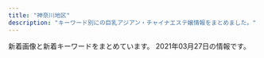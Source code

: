 ```yaml
---
title: "神奈川地区"
description: "キーワード別にの巨乳アジアン・チャイナエステ嬢情報をまとめました。"
---
```


新着画像と新着キーワードをまとめています。
2021年03月27日の情報です。

<DmmAffiliateIns />
<KeywordTable
  shops={
    [
    {
        "img_links": [
            "http://baraen.xyz/images/room6.jpg",
            "http://baraen.xyz/images/room4.jpg",
            "http://baraen.xyz/images/mobile.jpg",
            "http://baraen.xyz/images/room1.jpg",
            "http://baraen.xyz/images/mafaxine_j.jpg",
            "http://baraen.xyz/images/room2.jpg",
            "http://baraen.xyz/images/g1.jpg",
            "http://baraen.xyz/images/miki1.jpg",
            "http://baraen.xyz/images/kanban.jpg",
            "http://baraen.xyz/images/g6.jpg",
            "http://baraen.xyz/images/g0.jpg",
            "http://baraen.xyz/images/g4.jpg",
            "http://baraen.xyz/images/mafaxine_d.jpg",
            "http://baraen.xyz/images/g2.jpg",
            "http://baraen.xyz/images/maga.jpg",
            "http://baraen.xyz/images/g3.jpg",
            "http://baraen.xyz/images/miki2.jpg"
        ],
        "station": "JR\u85e4\u6ca2\u99c5\u5357\u53e3",
        "keywords": {},
        "url": "http://baraen.xyz/",
        "name": "\u30d0\u30e9\u5712"
    },
    {
        "name": "Fairy Ark",
        "url": "http://www.relax-fairyark.info/",
        "keywords": {
            "C": 4,
            "E": 6,
            "86": 4,
            "87": 6,
            "85": 3,
            "D": 3
        },
        "img_links": [
            "http://www.relax-fairyark.info/img/st257.jpg",
            "http://www.relax-fairyark.info/img/sta220.jpg",
            "http://www.relax-fairyark.info/img/sta150.jpg",
            "http://www.relax-fairyark.info/img/st235.jpg",
            "http://www.relax-fairyark.info/img/sta257.jpg",
            "http://www.relax-fairyark.info/img/st252.jpg",
            "http://www.relax-fairyark.info/img/st227.jpg",
            "http://www.relax-fairyark.info/img/footbotton.png",
            "http://www.relax-fairyark.info/img/st256.jpg",
            "http://www.relax-fairyark.info/img/sta248.jpg",
            "http://www.relax-fairyark.info/img/st248.jpg",
            "http://www.relax-fairyark.info/img/vlt.png",
            "http://www.relax-fairyark.info/img/sta223.jpg",
            "http://www.relax-fairyark.info/img/st150.jpg",
            "http://www.relax-fairyark.info/img/st255.jpg",
            "http://www.relax-fairyark.info/img/st1.jpg",
            "http://www.relax-fairyark.info/img/botton.jpg",
            "http://www.relax-fairyark.info/img/st245.jpg",
            "http://www.relax-fairyark.info/img/nos.jpg",
            "http://www.relax-fairyark.info/img/sta256.jpg",
            "http://www.relax-fairyark.info/img/sta252.jpg",
            "http://www.relax-fairyark.info/img/sta255.jpg",
            "http://www.relax-fairyark.info/img/sta235.jpg",
            "http://www.relax-fairyark.info/img/head.jpg",
            "http://www.relax-fairyark.info/img/body2.jpg",
            "http://www.relax-fairyark.info/img/sta213.jpg",
            "http://www.relax-fairyark.info/img/st223.jpg",
            "http://www.relax-fairyark.info/img/tel.png",
            "http://www.relax-fairyark.info/img/st213.jpg",
            "http://www.relax-fairyark.info/img/st220.jpg",
            "http://www.relax-fairyark.info/img/sta245.jpg"
        ],
        "station": "JR\u85e4\u6ca2\u99c5\u5357\u53e3"
    },
    {
        "name": "\u30cf\u30ca\u30d3",
        "img_links": [
            "http://es-hanabi.xyz/images/g5.jpg",
            "http://es-hanabi.xyz/images/g0.jpg",
            "http://es-hanabi.xyz/images/g3.jpg",
            "http://es-hanabi.xyz/images/r8.jpg",
            "http://es-hanabi.xyz/images/new1.jpg",
            "http://es-hanabi.xyz/images/r5.jpg",
            "http://es-hanabi.xyz/images/r6.jpg",
            "http://es-hanabi.xyz/images/top.jpg",
            "http://es-hanabi.xyz/images/zi_staff.png",
            "http://es-hanabi.xyz/images/mobile.png",
            "http://es-hanabi.xyz/images/g2.jpg",
            "http://es-hanabi.xyz/images/g4.jpg",
            "http://es-hanabi.xyz/images/r7.jpg",
            "http://es-hanabi.xyz/images/g1.jpg",
            "http://es-hanabi.xyz/images/r1.jpg",
            "http://es-hanabi.xyz/images/r2.jpg"
        ],
        "keywords": {
            "C": 7
        },
        "url": "http://es-hanabi.xyz/",
        "station": "JR\u5e73\u585a\u99c5\u897f\u53e3"
    },
    {
        "station": "JR\u85e4\u6ca2\u99c5\u5357\u53e3",
        "url": "http://megumi-est.xyz/",
        "name": "\u6075",
        "img_links": [
            "http://megumi-est.xyz/girl/8.jpg",
            "http://megumi-est.xyz/images/roomimg/img1.png",
            "http://megumi-est.xyz/images/newsbg.png",
            "http://megumi-est.xyz/images/pickup_line.png",
            "http://megumi-est.xyz/images/roomimg/img4.png",
            "http://megumi-est.xyz/girl/1.jpg",
            "http://megumi-est.xyz/girl/5.jpg",
            "http://megumi-est.xyz/images/topbg.jpg",
            "http://megumi-est.xyz/images/roomimg/img2.png",
            "http://megumi-est.xyz/images/staff_bg.png",
            "http://megumi-est.xyz/images/mobile_bg.png",
            "http://megumi-est.xyz/girl/4.jpg",
            "http://megumi-est.xyz/images/roomimg/img3.png"
        ],
        "keywords": {}
    },
    {
        "img_links": [
            "https://arena.jpn.vin/images/new.jpg",
            "https://arena.jpn.vin/images/s1.jpg",
            "https://arena.jpn.vin/photos/sites/25/2021/03/2021031912153947.jpg",
            "https://arena.jpn.vin/images/tel.jpg",
            "https://arena.jpn.vin/images/mobile.jpg",
            "https://arena.jpn.vin/images/s_face.jpg",
            "https://arena.jpn.vin/images/room3.jpg",
            "https://arena.jpn.vin/photos/sites/25/2021/02/2021021019135821.jpg",
            "https://arena.jpn.vin/photos/sites/25/2021/02/202102101913575.jpg",
            "https://arena.jpn.vin/photos/sites/25/2021/02/2021021019135553.jpg",
            "https://arena.jpn.vin/images/s_news.jpg",
            "https://arena.jpn.vin/images/s2.jpg",
            "https://arena.jpn.vin/images/room2.jpg",
            "https://arena.jpn.vin/images/s_staff.jpg",
            "https://arena.jpn.vin/photos/sites/25/2021/02/2021021019135619.jpg",
            "https://arena.jpn.vin/images/room4.jpg",
            "https://arena.jpn.vin/images/top.jpg",
            "https://arena.jpn.vin/images/s_link.jpg",
            "https://arena.jpn.vin/images/room1.jpg",
            "https://arena.jpn.vin/images/news_bj2.jpg"
        ],
        "keywords": {
            "D": 85,
            "86": 34,
            "85": 34,
            "C": 13,
            "87": 17
        },
        "url": "https://arena.jpn.vin/",
        "station": "JR\u6238\u585a\u99c5\u897f\u53e3",
        "name": "\u30a2\u30ea\u30fc\u30ca"
    },
    {
        "img_links": [
            "https://fuwafuwa-girl.jpn.vin/images/s_link.png",
            "https://fuwafuwa-girl.jpn.vin/images/m7.jpg",
            "https://fuwafuwa-girl.jpn.vin/images/m10.jpg",
            "https://fuwafuwa-girl.jpn.vin/images/room3.jpg",
            "https://fuwafuwa-girl.jpn.vin/images/room2.jpg",
            "https://fuwafuwa-girl.jpn.vin/images/m8.jpg",
            "https://fuwafuwa-girl.jpn.vin/images/info.jpg",
            "https://fuwafuwa-girl.jpn.vin/images/room4.jpg",
            "https://fuwafuwa-girl.jpn.vin/photos/sites/34/2021/02/2021022406110276.jpg",
            "https://fuwafuwa-girl.jpn.vin/images/s_staff.png",
            "https://fuwafuwa-girl.jpn.vin/images/m14.jpg",
            "https://fuwafuwa-girl.jpn.vin/photos/sites/34/2021/02/2021022406110384.jpg",
            "https://fuwafuwa-girl.jpn.vin/images/s_pick.png",
            "https://fuwafuwa-girl.jpn.vin/images/top.png",
            "https://fuwafuwa-girl.jpn.vin/images/s_massage.png",
            "https://fuwafuwa-girl.jpn.vin/images/s_news.png",
            "https://fuwafuwa-girl.jpn.vin/images/m11.jpg",
            "https://fuwafuwa-girl.jpn.vin/images/mobile.jpg",
            "https://fuwafuwa-girl.jpn.vin/images/m13.jpg",
            "https://fuwafuwa-girl.jpn.vin/photos/sites/34/2021/02/2021022406110282.jpg",
            "https://fuwafuwa-girl.jpn.vin/images/m12.jpg",
            "https://fuwafuwa-girl.jpn.vin/images/m15.jpg",
            "https://fuwafuwa-girl.jpn.vin/photos/sites/34/2021/02/202102240611046.jpg",
            "https://fuwafuwa-girl.jpn.vin/images/room1.jpg",
            "https://fuwafuwa-girl.jpn.vin/images/m9.jpg"
        ],
        "station": "\u4e0a\u5927\u5ca1\u99c5",
        "keywords": {
            "88": 5,
            "D": 10,
            "C": 13,
            "87": 10,
            "85": 5,
            "E": 10
        },
        "url": "https://fuwafuwa-girl.jpn.vin/",
        "name": "\u3075\u308f\u3075\u308f\u5a18"
    },
    {
        "img_links": [
            "http://es-libres.com/images/returnBtn.png",
            "http://es-libres.com/images/gallery/01.jpg",
            "http://es-libres.com/staffPhoto/s20201007072654.jpg",
            "http://es-libres.com/images/gallery/04.jpg",
            "http://es-libres.com/staffPhoto/s20201007072550.jpg",
            "http://es-libres.com/staffPhoto/s20201007072633.jpg",
            "http://es-libres.com/js/sliderLine/slide_next.png",
            "http://es-libres.com/images/mobile.jpg",
            "http://es-libres.com/images/gallery/02.jpg",
            "http://es-libres.com/uploadfiles/Image/campaignEsLibresCom.jpg",
            "http://es-libres.com/js/sliderLine/slide_prev.png",
            "http://es-libres.com/staffPhoto/s20201007072718.jpg",
            "http://es-libres.com/images/gallery/03.jpg",
            "http://es-libres.com/staffPhoto/b20201007072718.jpg",
            "http://es-libres.com/staffPhoto/b20201007072633.jpg",
            "http://es-libres.com/staffPhoto/b20201007072550.jpg",
            "http://es-libres.com/images/guide.jpg",
            "http://es-libres.com/staffPhoto/b20201007072654.jpg"
        ],
        "keywords": {
            "E": 1,
            "D": 2,
            "C": 1,
            "89": 1
        },
        "url": "http://es-libres.com/",
        "name": "\u30ea\u30d6\u30ec\u30b9",
        "station": "JR\u6771\u6238\u585a\u99c5\u897f\u53e3"
    },
    {
        "url": "http://hoguraku.info/",
        "name": "\u3055\u304f\u3089",
        "img_links": [
            "http://hoguraku.info/staff-1.jpg",
            "http://hoguraku.info/_src/22266485/navi_01.png",
            "http://hoguraku.info/staff-2.jpg",
            "http://hoguraku.info/_src/22266398/img20180513214352559347.png",
            "http://hoguraku.info/_src/22294029/3_20180513213551306.jpg",
            "http://hoguraku.info/_src/22266487/navi_02.png",
            "http://hoguraku.info/_src/22266493/navi_05.png",
            "http://hoguraku.info/_src/22293820/wechatimg744.jpg",
            "http://hoguraku.info/_src/22296697/pup.png",
            "http://hoguraku.info/_src/22294409/img20180513220122069421.png",
            "http://hoguraku.info/staff-4.jpg",
            "http://hoguraku.info/_src/22293781/sign.png",
            "http://hoguraku.info/_src/22266495/navi_06.png",
            "http://hoguraku.info/_src/22293865/sign.png",
            "http://hoguraku.info/_src/22266494/navi2_05.png",
            "http://hoguraku.info/_src/22294031/wechatimg175.jpg",
            "http://hoguraku.info/_src/22266491/navi_04.png",
            "http://hoguraku.info/_src/22293601/newspinkup.png",
            "http://hoguraku.info/_src/22266400/wechatimg94_20191205204136458.jpg",
            "http://hoguraku.info/_src/22266524/wechatimg96_20191205204603604.jpg",
            "http://hoguraku.info/_src/22266492/navi2_04.png",
            "http://hoguraku.info/_src/22296695/pup.png",
            "http://hoguraku.info/_src/37673393/wechatimg98.jpg",
            "http://hoguraku.info/_src/22294030/wechatimg175.jpg",
            "http://hoguraku.info/_src/22293610/pup.png",
            "http://hoguraku.info/_src/22266488/navi2_02.png",
            "http://hoguraku.info/_src/22294026/wechatimg239.jpg",
            "http://hoguraku.info/_src/22266496/navi2_06.png",
            "http://hoguraku.info/_src/22294027/wechatimg239.jpg",
            "http://hoguraku.info/_src/22266486/navi2_01.png",
            "http://hoguraku.info/_src/22266490/navi2_03.png",
            "http://hoguraku.info/_src/42747719/img20200505151535254743.png",
            "http://hoguraku.info/_src/25168346/staff-2_20180823215120776.jpg",
            "http://hoguraku.info/_src/22296687/pup.png",
            "http://hoguraku.info/_src/22294024/1_20180513213551260.jpg",
            "http://hoguraku.info/staff-3.jpg",
            "http://hoguraku.info/_src/22294025/1_20180513213551260.jpg",
            "http://hoguraku.info/_src/22294028/3_20180513213551306.jpg",
            "http://hoguraku.info/_src/22266489/navi_03.png"
        ],
        "keywords": {},
        "station": "JR\u5927\u8239\u99c5\u6771\u53e3"
    },
    {
        "keywords": {},
        "name": "\u30cf\u30cb\u30fc",
        "img_links": [],
        "url": "http://www.miyoplop.xyz/",
        "station": "JR\u85e4\u6ca2\u99c5\u5357\u53e3"
    },
    {
        "name": "\u591c\u8776",
        "station": "JR\u85e4\u6ca2\u99c5\u5357\u53e3",
        "url": "http://yacho.est-u.com/",
        "keywords": {},
        "img_links": [
            "http://yacho.est-u.com/images/index_14.jpg",
            "http://yacho.est-u.com/images/index_01.jpg",
            "http://yacho.est-u.com/images/6.jpg",
            "http://yacho.est-u.com/images/index_07.jpg",
            "http://yacho.est-u.com/images/index_12.jpg",
            "http://yacho.est-u.com/images/index_15.jpg",
            "http://yacho.est-u.com/images/4.jpg",
            "http://yacho.est-u.com/images/index_10.jpg",
            "http://yacho.est-u.com/images/2.jpg",
            "http://yacho.est-u.com/images/k1.jpg",
            "http://yacho.est-u.com/images/1.jpg",
            "http://yacho.est-u.com/images/index_05.jpg",
            "http://yacho.est-u.com/images/index_03.jpg",
            "http://yacho.est-u.com/images/staff_03.jpg",
            "http://yacho.est-u.com/images/5.jpg",
            "http://yacho.est-u.com/images/staff_01.jpg",
            "http://yacho.est-u.com/images/index_06.jpg",
            "http://yacho.est-u.com/images/k2.jpg",
            "http://yacho.est-u.com/images/3.jpg",
            "http://yacho.est-u.com/images/index_04.jpg",
            "http://yacho.est-u.com/images/index_17.jpg",
            "http://yacho.est-u.com/images/index_02.jpg"
        ]
    },
    {
        "img_links": [
            "http://esbest.info/staffPhoto/b20200526161929.jpg",
            "http://esbest.info/images/returnBtn.png",
            "http://esbest.info/staffPhoto/s20200111165529.jpg",
            "http://esbest.info/staffPhoto/s20200205123504.jpg",
            "http://esbest.info/images/store/02.jpg",
            "http://esbest.info/uploadfiles/images/campaignEsbestInfo1.jpg",
            "http://esbest.info/images/store/04.jpg",
            "http://esbest.info/staffPhoto/b20200109133117.jpg",
            "http://esbest.info/staffPhoto/s20200109133117.jpg",
            "http://esbest.info/js/sliderLine/slide_next.png",
            "http://esbest.info/images/store/01.jpg",
            "http://esbest.info/staffPhoto/b20200111165529.jpg",
            "http://esbest.info/js/sliderLine/slide_prev.png",
            "http://esbest.info/staffPhoto/s20200526161929.jpg",
            "http://esbest.info/images/store/03.jpg",
            "http://esbest.info/staffPhoto/b20200205123504.jpg",
            "http://esbest.info/images/mobile.jpg"
        ],
        "station": "JR\u6771\u6238\u585a\u99c5\u6771\u53e3",
        "url": "http://esbest.info/",
        "keywords": {
            "85": 1,
            "87": 1,
            "E": 1,
            "D": 3,
            "86": 2
        },
        "name": "\u30df\u30e9\u30dc\u30eb"
    },
    {
        "station": "JR\u5c0f\u7530\u539f\u99c5\u897f\u53e3",
        "keywords": {
            "E": 8,
            "C": 8,
            "D": 52,
            "F": 8
        },
        "img_links": [
            "http://onlyone-relax.xyz/images/cg02.jpg",
            "http://onlyone-relax.xyz/images/cg08.jpg",
            "http://onlyone-relax.xyz/images/4.jpg",
            "http://onlyone-relax.xyz/images/cg10.jpg",
            "http://onlyone-relax.xyz/images/cg07.jpg",
            "http://onlyone-relax.xyz/images/top.png",
            "http://onlyone-relax.xyz/images/cg05.jpg",
            "http://onlyone-relax.xyz/images/spacer300x450.png",
            "http://onlyone-relax.xyz/images/cg01.jpg",
            "http://onlyone-relax.xyz/images/qr.jpg",
            "http://onlyone-relax.xyz/images/top2.png",
            "http://onlyone-relax.xyz/images/1.jpg",
            "http://onlyone-relax.xyz/images/2.jpg",
            "http://onlyone-relax.xyz/images/cg03.jpg",
            "http://onlyone-relax.xyz/images/cg09.jpg",
            "http://onlyone-relax.xyz/images/cg04.jpg"
        ],
        "name": "\u30ad\u30e5\u30fc\u30c8",
        "url": "http://onlyone-relax.xyz/"
    },
    {
        "station": "\u6e58\u5357\u53f0\u99c5\u897f\u53e3",
        "url": "http://izumi.ests.jp/",
        "img_links": [
            "http://izumi.ests.jp/photos/sites/54/2020/07/2020070605483923.jpg",
            "http://izumi.ests.jp/photos/sites/54/2019/10/2019100205592997.jpg",
            "http://izumi.ests.jp/photos/sites/54/2020/05/2020051209400132.jpg",
            "http://izumi.ests.jp/images/service2.jpg",
            "http://izumi.ests.jp/photos/sites/54/2020/09/2020092004565418.jpg",
            "http://izumi.ests.jp/photos/sites/54/2020/12/2020121307073529.jpg",
            "http://izumi.ests.jp/images/info.jpg",
            "http://izumi.ests.jp/images/info2.jpg",
            "http://izumi.ests.jp/images/service4.jpg",
            "http://izumi.ests.jp/images/s3.jpg",
            "http://izumi.ests.jp/images/room1.jpg",
            "http://izumi.ests.jp/images/room3.jpg",
            "http://izumi.ests.jp/images/s_news.jpg",
            "http://izumi.ests.jp/photos/sites/54/2019/10/2019100205593058.jpg",
            "http://izumi.ests.jp/images/mobile.jpg",
            "http://izumi.ests.jp/images/s1.jpg",
            "http://izumi.ests.jp/images/room2.jpg",
            "http://izumi.ests.jp/images/top.jpg",
            "http://izumi.ests.jp/images/service1.jpg",
            "http://izumi.ests.jp/images/room4.jpg",
            "http://izumi.ests.jp/images/service3.jpg"
        ],
        "keywords": {
            "D": 35,
            "86": 7,
            "85": 28,
            "E": 7,
            "87": 7
        },
        "name": "\u6e58\u5357\u604b"
    },
    {
        "keywords": {},
        "name": "\u5143\u6c17\u3082\u308a\u3082\u308a",
        "station": "\u79e6\u91ce\u99c5\u5317\u53e3",
        "img_links": [
            "http://genkimorimori.ies.bz/photos/sites/68/2020/11/2020112402100578.jpg",
            "http://genkimorimori.ies.bz/photos/sites/68/2020/12/2020120502191455.jpg",
            "http://genkimorimori.ies.bz/images/staff_bj3.jpg",
            "http://genkimorimori.ies.bz/images/g7.jpg",
            "http://genkimorimori.ies.bz/photos/sites/68/2020/11/2020110308572993.jpg",
            "http://genkimorimori.ies.bz/images/info2.jpg",
            "http://genkimorimori.ies.bz/photos/sites/68/2020/11/2020110308572890.jpg",
            "http://genkimorimori.ies.bz/photos/sites/68/2020/11/2020112402100696.jpg",
            "http://genkimorimori.ies.bz/photos/sites/68/2021/01/2021013007244222.jpg",
            "http://genkimorimori.ies.bz/images/g10.jpg",
            "http://genkimorimori.ies.bz/images/mobile.jpg",
            "http://genkimorimori.ies.bz/photos/sites/68/2021/01/2021011903470168.jpg",
            "http://genkimorimori.ies.bz/images/g2.jpg",
            "http://genkimorimori.ies.bz/images/s_link.jpg",
            "http://genkimorimori.ies.bz/images/g16.jpg",
            "http://genkimorimori.ies.bz/images/g14.jpg",
            "http://genkimorimori.ies.bz/photos/sites/68/2020/12/2020120703525262.jpg",
            "http://genkimorimori.ies.bz/photos/sites/68/2020/12/2020121003212539.jpg",
            "http://genkimorimori.ies.bz/images/s_cosplay.jpg",
            "http://genkimorimori.ies.bz/images/dairy1.jpg",
            "http://genkimorimori.ies.bz/photos/sites/68/2020/11/2020110308572868.jpg",
            "http://genkimorimori.ies.bz/photos/sites/68/2020/12/202012150154361.jpg",
            "http://genkimorimori.ies.bz/images/info.jpg",
            "http://genkimorimori.ies.bz/photos/sites/68/2021/03/2021031903185869.jpg",
            "http://genkimorimori.ies.bz/images/pick.jpg",
            "http://genkimorimori.ies.bz/images/2.jpg",
            "http://genkimorimori.ies.bz/images/g13.jpg",
            "http://genkimorimori.ies.bz/images/g1.jpg",
            "http://genkimorimori.ies.bz/images/1.jpg",
            "http://genkimorimori.ies.bz/images/news1.jpg",
            "http://genkimorimori.ies.bz/images/top.jpg",
            "http://genkimorimori.ies.bz/images/g11.jpg",
            "http://genkimorimori.ies.bz/images/g17.jpg",
            "http://genkimorimori.ies.bz/images/g15.jpg",
            "http://genkimorimori.ies.bz/images/g3.jpg",
            "http://genkimorimori.ies.bz/images/s_staff.jpg",
            "http://genkimorimori.ies.bz/photos/sites/68/2020/11/2020110308582485.jpg"
        ],
        "url": "http://genkimorimori.ies.bz/"
    },
    {
        "name": "\u798f\u7e01",
        "station": "\u5584\u884c\u99c5\u6771\u53e3",
        "url": "http://treat-rlx.com/",
        "keywords": {
            "C": 11
        },
        "img_links": [
            "http://treat-rlx.com/pic/head.jpg",
            "http://treat-rlx.com/pic/topimg5.png",
            "http://treat-rlx.com/img/ttl_staff.jpg",
            "http://treat-rlx.com/img/ttl_rec.png",
            "http://treat-rlx.com/pic/topimg2.png",
            "http://treat-rlx.com/i/files/homeimg.jpg",
            "http://treat-rlx.com/pic/topimg4.png",
            "http://treat-rlx.com/pic/topimg3.png",
            "http://treat-rlx.com/staff/aya/01.jpg",
            "http://treat-rlx.com/img/ttl_mobile.png",
            "http://treat-rlx.com/staff/aya/01mb.jpg",
            "http://treat-rlx.com/img/att.png",
            "http://treat-rlx.com/pic/topimg1.png",
            "http://treat-rlx.com/staff/mika/01mb.jpg",
            "http://treat-rlx.com/staff/mika/01.jpg"
        ]
    },
    {
        "name": "\u30cf\u30cb\u30fc\u30cf\u30cb\u30fc",
        "img_links": [
            "http://cherry.este.work/anna.jpg",
            "http://cherry.este.work/call.png",
            "http://cherry.este.work/foot01.jpg",
            "http://cherry.este.work/staff03-b.png",
            "http://cherry.este.work/staff05-b.png",
            "http://cherry.este.work/staff02-b.png",
            "http://cherry.este.work/yui.jpg",
            "http://cherry.este.work/baner.jpg",
            "http://cherry.este.work/m-head03.jpg"
        ],
        "keywords": {
            "85": 1,
            "D": 3,
            "F": 1,
            "E": 1,
            "90": 3,
            "92": 1
        },
        "url": "http://cherry.este.work/",
        "station": "JR\u5c0f\u7530\u539f\u99c5\u6771\u53e3"
    },
    {
        "url": "http://en.este88.com/",
        "img_links": [
            "http://en.este88.com/gals/momo1.jpg",
            "http://en.este88.com/gals/riri1.jpg",
            "http://en.este88.com/images/info.png",
            "http://en.este88.com/i/images/info_12.jpg",
            "http://en.este88.com/gals/asuka1.jpg",
            "http://en.este88.com/gals/aya1.jpg",
            "http://en.este88.com/i/images/info_07.jpg",
            "http://en.este88.com/gals/nana1.jpg",
            "http://en.este88.com/gals/koko1.jpg",
            "http://en.este88.com/i/images/info_15.jpg",
            "http://en.este88.com/gals/rena1.jpg",
            "http://en.este88.com/gals/saya1.jpg",
            "http://en.este88.com/i/images/info_09.jpg"
        ],
        "keywords": {},
        "station": "JR\u85e4\u6ca2\u99c5\u5317\u53e3",
        "name": "\u7e01"
    },
    {
        "station": "JR\u85e4\u6ca2\u99c5\u5357\u53e3",
        "keywords": {},
        "img_links": [],
        "url": "https://arena.xyz.mn/",
        "name": "\u30a2\u30ea\u30fc\u30ca"
    },
    {
        "url": "http://www.hamabei.com/",
        "img_links": [
            "http://www.hamabei.com/images/nana1.jpg",
            "http://www.hamabei.com/images/kaori1.jpg",
            "http://www.hamabei.com/images/giral009.jpg",
            "http://www.hamabei.com/images/qr.jpg",
            "http://www.hamabei.com/images/miki1.jpg",
            "http://www.hamabei.com/images/giral012.jpg",
            "http://www.hamabei.com/images/buttona_07.jpg",
            "http://www.hamabei.com/images/buttona_06.jpg",
            "http://www.hamabei.com/images/buttona_05.jpg",
            "http://www.hamabei.com/images/giral014.jpg",
            "http://www.hamabei.com/images/buttona_08.jpg",
            "http://www.hamabei.com/images/yuka1.jpg",
            "http://www.hamabei.com/images/buttona_04.jpg",
            "http://www.hamabei.com/images/buttona_03.jpg",
            "http://www.hamabei.com/images/giral007.jpg",
            "http://www.hamabei.com/images/giral015.jpg"
        ],
        "station": "JR\u8305\u30f6\u5d0e\u99c5\u5357\u53e3",
        "keywords": {},
        "name": "\u6d5c\u8fba\u306e\u604b"
    },
    {
        "keywords": {
            "85": 3,
            "87": 3,
            "C": 3,
            "86": 12,
            "D": 15
        },
        "station": "\u8ffd\u6d5c\u99c5",
        "url": "http://oppama.iest.info/",
        "img_links": [
            "http://oppama.iest.info/images/bj3.jpg",
            "http://oppama.iest.info/photos/sites/10/2018/07/2018073109281781.jpg",
            "http://oppama.iest.info/photos/sites/10/2018/05/2018053009323272.jpg",
            "http://oppama.iest.info/images/room4.jpg",
            "http://oppama.iest.info/photos/sites/10/2018/05/2018053009323372.jpg",
            "http://oppama.iest.info/images/room3.jpg",
            "http://oppama.iest.info/images/room2.jpg",
            "http://oppama.iest.info/images/room5.jpg",
            "http://oppama.iest.info/images/mobile.png",
            "http://oppama.iest.info/images/s_news.png",
            "http://oppama.iest.info/photos/sites/10/2018/07/2018073109281695.jpg",
            "http://oppama.iest.info/images/s_news2.png",
            "http://oppama.iest.info/photos/sites/10/2018/07/2018073109281797.jpg",
            "http://oppama.iest.info/images/s_staff.jpg",
            "http://oppama.iest.info/images/s_pick.png",
            "http://cdn.dino-es.com/images/allpics/KL77e92f55838704c7de0a1eb6ca2a81a0/4ec1d6974658a8b101911755e5d05691.jpg",
            "http://oppama.iest.info/images/top.jpg",
            "http://oppama.iest.info/images/room1.jpg",
            "http://oppama.iest.info/photos/sites/10/2018/07/2018073109281740.jpg",
            "http://oppama.iest.info/photos/sites/10/2018/05/2018053009323253.jpg",
            "http://oppama.iest.info/images/room6.jpg",
            "http://oppama.iest.info/photos/sites/10/2018/05/2018053009323210.jpg",
            "http://oppama.iest.info/images/l1.jpg",
            "http://oppama.iest.info/photos/sites/10/2018/07/2018073109281759.jpg",
            "http://cdn.dino-es.com/images/logo/150x40DinoEs.png",
            "http://cdn.dino-es.com/images/line.jpg"
        ],
        "name": "\u8ffd\u6d5c\u30de\u30c3\u30b5\u30fc\u30b8"
    },
    {
        "station": "JR\u85e4\u6ca2\u99c5\u5357\u53e3",
        "img_links": [
            "http://f-kaori.work/sp/images/pc.jpg",
            "http://f-kaori.work/sp/images/rec3.png",
            "http://f-kaori.work/images/head.jpg",
            "http://f-kaori.work/sp/images/top.jpg",
            "http://f-kaori.work/img/aya1.jpg",
            "http://f-kaori.work/sp/menu/staff.jpg",
            "http://f-kaori.work/images/1.jpg",
            "http://f-kaori.work/images/3.jpg",
            "http://f-kaori.work/images/sisu_t.jpg",
            "http://f-kaori.work/img/yumi1.jpg",
            "http://f-kaori.work/images/sisu.png",
            "http://f-kaori.work/sp/images/6.jpg",
            "http://f-kaori.work/images/staff_t.jpg",
            "http://f-kaori.work/sp/img/sin1.jpg",
            "http://f-kaori.work/img/risa1.jpg",
            "http://f-kaori.work/sp/img/aya1.jpg",
            "http://f-kaori.work/images/9.jpg",
            "http://f-kaori.work/images/5.jpg",
            "http://f-kaori.work/images/line.png",
            "http://f-kaori.work/img/sin1.jpg",
            "http://f-kaori.work/sp/img/yoka1.jpg",
            "http://f-kaori.work/sp/images/int2.png",
            "http://f-kaori.work/sp/images/newsb.png",
            "http://f-kaori.work/sp/images/1.jpg",
            "http://f-kaori.work/sp/images/sisu.jpg",
            "http://f-kaori.work/sp/images/news.png",
            "http://f-kaori.work/images/int1.png",
            "http://f-kaori.work/sp/img/sasa1.jpg",
            "http://f-kaori.work/sp/images/3.jpg",
            "http://f-kaori.work/img/sasa1.jpg",
            "http://f-kaori.work/images/8.jpg",
            "http://f-kaori.work/sp/images/rec1.png",
            "http://f-kaori.work/sp/images/rec2.jpg",
            "http://f-kaori.work/images/7.jpg",
            "http://f-kaori.work/images/rec1.png",
            "http://f-kaori.work/images/rec2.jpg",
            "http://f-kaori.work/images/mobile.jpg",
            "http://f-kaori.work/sp/images/sys.png",
            "http://f-kaori.work/images/10.jpg",
            "http://f-kaori.work/sp/images/head.jpg",
            "http://f-kaori.work/sp/img/risa1.jpg",
            "http://f-kaori.work/images/interior_t.jpg",
            "http://f-kaori.work/sp/images/10.jpg",
            "http://f-kaori.work/img/emi1.jpg",
            "http://f-kaori.work/images/int2.png",
            "http://f-kaori.work/sp/images/7.jpg",
            "http://f-kaori.work/images/6.jpg",
            "http://f-kaori.work/sp/images/staff_t.jpg",
            "http://f-kaori.work/sp/images/footer.png",
            "http://f-kaori.work/img/sora1.jpg",
            "http://f-kaori.work/sp/img/sora1.jpg",
            "http://f-kaori.work/sp/images/5.jpg",
            "http://f-kaori.work/sp/images/interior_t.jpg",
            "http://f-kaori.work/sp/img/yumi1.jpg",
            "http://f-kaori.work/sp/menu/top.jpg",
            "http://f-kaori.work/images/sys.png",
            "http://f-kaori.work/sp/menu/interior.jpg",
            "http://f-kaori.work/img/yoka1.jpg",
            "http://f-kaori.work/sp/images/int1.png",
            "http://f-kaori.work/sp/images/tel.jpg",
            "http://f-kaori.work/sp/images/sisu_t.png",
            "http://f-kaori.work/sp/images/topgirl.png",
            "http://f-kaori.work/images/sm.jpg",
            "http://f-kaori.work/sp/img/emi1.jpg",
            "http://f-kaori.work/images/concept.png",
            "http://f-kaori.work/images/news.png",
            "http://f-kaori.work/sp/images/8.jpg",
            "http://f-kaori.work/sp/images/9.jpg"
        ],
        "url": "http://f-kaori.work/",
        "keywords": {},
        "name": "\u85ab"
    },
    {
        "name": "\u30df\u30fc\u30c8\u30e6\u30fc",
        "keywords": {
            "D": 1,
            "C": 4
        },
        "img_links": [
            "http://meetyou.me-es.com/images/index_08.jpg",
            "http://meetyou.me-es.com/images/index_13.jpg",
            "http://meetyou.me-es.com/images/r03.jpg",
            "http://meetyou.me-es.com/girl/017.jpg",
            "http://meetyou.me-es.com/images/index_03.jpg",
            "http://meetyou.me-es.com/images/index_17.jpg",
            "http://meetyou.me-es.com/images/staff_10.jpg",
            "http://meetyou.me-es.com/images/info_10.jpg",
            "http://meetyou.me-es.com/girl/00.jpg",
            "http://meetyou.me-es.com/images/index_07.jpg",
            "http://meetyou.me-es.com/images/r04.jpg",
            "http://meetyou.me-es.com/images/index_05.jpg",
            "http://meetyou.me-es.com/images/r01.jpg",
            "http://meetyou.me-es.com/images/rec_10.jpg",
            "http://meetyou.me-es.com/images/index_10.jpg",
            "http://meetyou.me-es.com/images/index_02.jpg",
            "http://meetyou.me-es.com/images/sub_13.jpg",
            "http://meetyou.me-es.com/girl/018.jpg",
            "http://meetyou.me-es.com/girl/013.jpg",
            "http://meetyou.me-es.com/images/index_04.jpg",
            "http://meetyou.me-es.com/images/info_tit.jpg",
            "http://meetyou.me-es.com/girl/015.jpg",
            "http://meetyou.me-es.com/girl/016.jpg",
            "http://meetyou.me-es.com/images/index_06.jpg",
            "http://meetyou.me-es.com/images/index_01.jpg",
            "http://meetyou.me-es.com/images/index_15.jpg",
            "http://meetyou.me-es.com/images/rec.jpg",
            "http://meetyou.me-es.com/images/r02.jpg",
            "http://meetyou.me-es.com/images/index_09.jpg"
        ],
        "station": "\u9577\u5f8c\u99c5\u6771\u53e3",
        "url": "http://meetyou.me-es.com/"
    },
    {
        "name": "\u521d\u604b",
        "keywords": {
            "D": 24,
            "88": 4,
            "87": 16,
            "86": 4
        },
        "station": "JR\u6771\u6238\u585a\u99c5\u6771\u53e3",
        "img_links": [
            "http://www.hatsukoi.mensest.com/files/002.jpg",
            "http://www.hatsukoi.mensest.com/files/004.jpg",
            "http://www.hatsukoi.mensest.com/common/images/photo03.jpg",
            "http://www.hatsukoi.mensest.com/common/images/photo02.jpg",
            "http://www.hatsukoi.mensest.com/files/003.jpg",
            "http://www.hatsukoi.mensest.com/images/icon_top.png",
            "http://www.hatsukoi.mensest.com/images/icon_info.png",
            "http://www.hatsukoi.mensest.com/images/icon_tel.png",
            "http://www.hatsukoi.mensest.com/files/001.jpg",
            "http://www.hatsukoi.mensest.com/images/mainImg_sub.jpg",
            "http://www.hatsukoi.mensest.com/images/btn2.png",
            "http://www.hatsukoi.mensest.com/images/icon_staff.png",
            "http://www.hatsukoi.mensest.com/common/images/photo01.jpg",
            "http://www.hatsukoi.mensest.com/files/005.jpg",
            "http://www.hatsukoi.mensest.com/files/006.jpg"
        ],
        "url": "http://www.hatsukoi.mensest.com/"
    },
    {
        "name": "\u30ad\u30e3\u30f3\u30c7\u30a3",
        "img_links": [
            "https://candy.jps.cm/images/room1.jpg",
            "https://candy.jps.cm/images/news_bj2.jpg",
            "https://candy.jps.cm/images/room3.jpg",
            "https://candy.jps.cm/images/tel.jpg",
            "https://candy.jps.cm/images/s1.jpg",
            "https://candy.jps.cm/photos/sites/46/2021/03/2021032412025571.jpg",
            "https://candy.jps.cm/images/room4.jpg",
            "https://candy.jps.cm/images/s_news.jpg",
            "https://candy.jps.cm/photos/sites/46/2021/03/2021032412025519.jpg",
            "https://candy.jps.cm/images/s_staff.jpg",
            "https://candy.jps.cm/images/top.jpg",
            "https://candy.jps.cm/photos/sites/46/2021/03/2021032412025333.jpg",
            "https://candy.jps.cm/images/new.jpg",
            "https://candy.jps.cm/photos/sites/46/2021/03/2021032412025477.jpg",
            "https://candy.jps.cm/images/s_link.jpg",
            "https://candy.jps.cm/images/s_face.jpg",
            "https://candy.jps.cm/images/room2.jpg",
            "https://candy.jps.cm/images/s2.jpg",
            "https://candy.jps.cm/images/mobile.jpg"
        ],
        "station": "\u5927\u78ef\u99c5",
        "url": "https://candy.jps.cm/",
        "keywords": {
            "86": 48,
            "D": 64,
            "C": 12,
            "85": 16
        }
    },
    {
        "keywords": {},
        "name": "\u7652\u5fc3\u5712",
        "img_links": [
            "http://yushinen.info/images/top.jpg",
            "http://yushinen.info/images/g3.jpg",
            "http://yushinen.info/images/flw.png",
            "http://yushinen.info/images/room5.jpg",
            "http://yushinen.info/images/room6.jpg",
            "http://yushinen.info/images/g1.jpg",
            "http://yushinen.info/images/g4.jpg",
            "http://yushinen.info/images/nei-03.png",
            "http://yushinen.info/images/g2.jpg",
            "http://yushinen.info/images/g7.jpg",
            "http://yushinen.info/images/g0.jpg",
            "http://yushinen.info/images/miki1.jpg",
            "http://yushinen.info/images/saya1.jpg",
            "http://yushinen.info/images/room2.jpg",
            "http://yushinen.info/images/mobile.png",
            "http://yushinen.info/images/ami1.jpg",
            "http://yushinen.info/images/room3.jpg",
            "http://yushinen.info/images/g5.jpg",
            "http://yushinen.info/images/info.png",
            "http://yushinen.info/images/g6.jpg",
            "http://yushinen.info/images/nana1.jpg",
            "http://yushinen.info/images/eri1.jpg",
            "http://yushinen.info/images/room1.jpg",
            "http://yushinen.info/images/room4.jpg"
        ],
        "url": "http://yushinen.info/",
        "station": "JR\u85e4\u6ca2\u99c5\u5357\u53e3"
    },
    {
        "img_links": [
            "http://o-jp.com/tsubaki/images/photo03.jpg",
            "http://o-jp.com/tsubaki/images/photo02.jpg",
            "http://o-jp.com/tsubaki/images/photo01.jpg",
            "http://o-jp.com/tsubaki/images/photo04.jpg",
            "http://o-jp.com/tsubaki/images/index_enter.jpg",
            "http://o-jp.com/tsubaki/images/t_discount.jpg",
            "http://o-jp.com/tsubaki/images/t_mobile.jpg",
            "http://o-jp.com/tsubaki/images/mimi1.jpg"
        ],
        "url": "http://o-jp.com/tsubaki/",
        "keywords": {
            "C": 6
        },
        "station": "JR\u5e73\u585a\u99c5\u897f\u53e3",
        "name": "\u693f"
    },
    {
        "name": "\u3055\u308f\u3084\u304b",
        "url": "http://hiratsuka-est.com/",
        "keywords": {},
        "station": "JR\u5e73\u585a\u99c5\u5317\u53e3",
        "img_links": [
            "http://hiratsuka-est.com/images/g4.jpg",
            "http://hiratsuka-est.com/images/r1.jpg",
            "http://hiratsuka-est.com/images/r3.jpg",
            "http://hiratsuka-est.com/images/r6.jpg",
            "http://hiratsuka-est.com/images/r5.jpg",
            "http://hiratsuka-est.com/images/banna1.jpg",
            "http://hiratsuka-est.com/images/g1.jpg",
            "http://hiratsuka-est.com/images/banna.jpg",
            "http://hiratsuka-est.com/images/mi.jpg",
            "http://hiratsuka-est.com/images/left.jpg",
            "http://hiratsuka-est.com/images/banna2.jpg",
            "http://hiratsuka-est.com/images/new1.jpg",
            "http://hiratsuka-est.com/images/ll1.jpg",
            "http://hiratsuka-est.com/images/zi-staff.png",
            "http://hiratsuka-est.com/images/zi-link.png",
            "http://hiratsuka-est.com/images/tel.jpg",
            "http://hiratsuka-est.com/images/g3.jpg",
            "http://hiratsuka-est.com/images/zi-faq.png",
            "http://hiratsuka-est.com/images/g7.jpg",
            "http://hiratsuka-est.com/images/r8.jpg",
            "http://hiratsuka-est.com/images/r9.jpg",
            "http://hiratsuka-est.com/images/right.jpg",
            "http://hiratsuka-est.com/images/r4.jpg",
            "http://hiratsuka-est.com/images/top.jpg",
            "http://hiratsuka-est.com/images/rr1.jpg",
            "http://hiratsuka-est.com/images/chc.jpg",
            "http://hiratsuka-est.com/images/r7.jpg",
            "http://hiratsuka-est.com/images/g0.jpg",
            "http://hiratsuka-est.com/images/tiao2.jpg",
            "http://hiratsuka-est.com/images/g2.jpg"
        ]
    },
    {
        "name": "\u61a9",
        "url": "http://ikoi.esjp.xyz/",
        "img_links": [
            "http://ikoi.esjp.xyz/img/rec_top.png",
            "http://ikoi.esjp.xyz/img/room/photo04.jpg",
            "http://ikoi.esjp.xyz/girl/3.jpg",
            "http://ikoi.esjp.xyz/img/sub_staff.jpg",
            "http://ikoi.esjp.xyz/img/lr_02.jpg",
            "http://ikoi.esjp.xyz/img/room/photo02.jpg",
            "http://ikoi.esjp.xyz/img/room/photo05.jpg",
            "http://ikoi.esjp.xyz/img/top_pickback.png",
            "http://ikoi.esjp.xyz/girl/6.jpg",
            "http://ikoi.esjp.xyz/i/img/photo05.jpg",
            "http://ikoi.esjp.xyz/img/room/photo06.jpg",
            "http://ikoi.esjp.xyz/img/pro_girl_line.jpg",
            "http://ikoi.esjp.xyz/img/room/photo01.jpg",
            "http://ikoi.esjp.xyz/i/img/photo01.jpg",
            "http://ikoi.esjp.xyz/i/img/photo06.jpg",
            "http://ikoi.esjp.xyz/img/room/photo03.jpg",
            "http://ikoi.esjp.xyz/i/img/photo03.jpg",
            "http://ikoi.esjp.xyz/img/qr.jpg",
            "http://ikoi.esjp.xyz/girl/2.jpg",
            "http://ikoi.esjp.xyz/i/img/photo04.jpg",
            "http://ikoi.esjp.xyz/i/img/photo02.jpg",
            "http://ikoi.esjp.xyz/img/capinfo.jpg",
            "http://ikoi.esjp.xyz/girl/4.jpg",
            "http://ikoi.esjp.xyz/img/lr_01.jpg",
            "http://ikoi.esjp.xyz/girl/1.jpg",
            "http://ikoi.esjp.xyz/girl/5.jpg",
            "http://ikoi.esjp.xyz/img/059.png"
        ],
        "station": "\u8ffd\u6d5c\u99c5",
        "keywords": {}
    },
    {
        "name": "\u5929\u4f7f",
        "img_links": [
            "http://uintiop.tokyo/uploads/200720/1-200H013041T46.jpg",
            "http://uintiop.tokyo/picture/2.jpg",
            "http://uintiop.tokyo/picture/3.jpg",
            "http://uintiop.tokyo/uploads/210220/1-21022013460JA.jpg",
            "http://uintiop.tokyo/uploads/200727/1-200HG01643361.jpg",
            "http://uintiop.tokyo/picture/top-img03.jpg",
            "http://uintiop.tokyo/picture/1.jpg",
            "http://uintiop.tokyo/uploads/210208/1-21020Q31459221.jpg",
            "http://uintiop.tokyo/picture/top-img10.jpg",
            "http://uintiop.tokyo/picture/top-img01.png",
            "http://uintiop.tokyo/uploads/210111/1-210111123I9332.jpg",
            "http://uintiop.tokyo/picture/tel.png",
            "http://uintiop.tokyo/picture/top-img02.png",
            "http://uintiop.tokyo/picture/4.jpg",
            "http://uintiop.tokyo/uploads/200714/1-200G4124210P7.jpg",
            "http://uintiop.tokyo/uploads/200714/1-200G4125RS59.jpg",
            "http://uintiop.tokyo/picture/call.png",
            "http://uintiop.tokyo/uploads/210319/1-210319140151X7.jpg"
        ],
        "keywords": {
            "D": 2,
            "C": 17,
            "86": 2
        },
        "station": "JR\u85e4\u6ca2\u99c5\u5357\u53e3",
        "url": "http://uintiop.tokyo/"
    },
    {
        "url": "http://candy.relaxjp.com/",
        "img_links": [
            "http://candy.relaxjp.com/css/nav/nav-005.png",
            "http://candy.relaxjp.com/css/nav/nav-006.png",
            "http://candy.relaxjp.com/css/staff/staff001-a.png",
            "http://candy.relaxjp.com/css/staff/staff003-a.png",
            "http://candy.relaxjp.com/css/top0001.png",
            "http://candy.relaxjp.com/css/staff/staff004-a.png",
            "http://candy.relaxjp.com/css/staff/staff006-a.png",
            "http://candy.relaxjp.com/css/tel.png",
            "http://candy.relaxjp.com/images/slider1/001.jpg",
            "http://candy.relaxjp.com/css/staff/staff002-a.png",
            "http://candy.relaxjp.com/css/staff/staff003.png",
            "http://candy.relaxjp.com/css/osusume13.jpg",
            "http://candy.relaxjp.com/css/staff/staff007.png",
            "http://candy.relaxjp.com/css/staff/staff004.png",
            "http://candy.relaxjp.com/css/staff/staff006.png",
            "http://candy.relaxjp.com/css/nav/nav-002.png",
            "http://candy.relaxjp.com/css/staff/staff0001.png",
            "http://candy.relaxjp.com/images/slider1/003.jpg",
            "http://candy.relaxjp.com/css/nav/nav-001.png",
            "http://candy.relaxjp.com/css/staff/staff007-a.png",
            "http://candy.relaxjp.com/css/staff/staff005-a.png",
            "http://candy.relaxjp.com/css/nav/nav-004.png",
            "http://candy.relaxjp.com/css/staff/staff005.png",
            "http://candy.relaxjp.com/css/nav/nav-003.png",
            "http://candy.relaxjp.com/css/staff/staff002.png"
        ],
        "keywords": {
            "89": 2,
            "88": 1,
            "C": 2,
            "87": 1,
            "90": 1,
            "D": 4,
            "85": 1
        },
        "station": "JR\u6771\u6238\u585a\u99c5\u6771\u53e3",
        "name": "Candy"
    },
    {
        "url": "http://hana-tobira.xyz/",
        "img_links": [
            "http://hana-tobira.xyz/images/tite-staff.jpg",
            "http://hana-tobira.xyz/images/end.png",
            "http://hana-tobira.xyz/images/g7.jpg",
            "http://hana-tobira.xyz/images/g.jpg",
            "http://hana-tobira.xyz/images/tite-i.png",
            "http://hana-tobira.xyz/images/g6.jpg",
            "http://hana-tobira.xyz/images/g2.jpg",
            "http://hana-tobira.xyz/images/g5.jpg",
            "http://hana-tobira.xyz/images/tite-link.jpg",
            "http://hana-tobira.xyz/images/pickup_t.jpg",
            "http://hana-tobira.xyz/images/g4.jpg",
            "http://hana-tobira.xyz/images/mobile.jpg"
        ],
        "name": "\u82b1\u306e\u6249",
        "station": "JR\u85e4\u6ca2\u99c5\u5357\u53e3",
        "keywords": {
            "C": 13
        }
    },
    {
        "name": "\u83ef\u84ee",
        "url": "http://karen.ies.fun/",
        "img_links": [],
        "keywords": {},
        "station": "JR\u8305\u30f6\u5d0e\u99c5\u5317\u53e3"
    },
    {
        "img_links": [
            "http://es-rei.work/_src/26747288/line3.png",
            "http://es-rei.work/_src/26791049/_dsf9442.jpg",
            "http://es-rei.work/_src/26747302/wechatimg204.jpg",
            "http://es-rei.work/_src/34041596/05859f21726dfcef9faa9bab12a2595.jpg",
            "http://es-rei.work/3.jpg",
            "http://es-rei.work/_src/26747200/list_01.png",
            "http://es-rei.work/_src/26747201/list_02.png",
            "http://es-rei.work/_src/26747173/base_03.png",
            "http://es-rei.work/_src/26747226/line3.png",
            "http://es-rei.work/4.jpg",
            "http://es-rei.work/_src/47863241/05859f21726dfcef9faa9bab12a2595.jpg",
            "http://es-rei.work/_src/26747293/line3.png",
            "http://es-rei.work/_src/26747223/line3.png",
            "http://es-rei.work/_src/26838158/wechatimg75.jpg",
            "http://es-rei.work/_src/26747199/sign.png",
            "http://es-rei.work/_src/47863239/line3.png",
            "http://es-rei.work/_src/26747187/base_03.png",
            "http://es-rei.work/_src/26747204/list_05.png",
            "http://es-rei.work/_src/26838155/wechatimg202.jpg",
            "http://es-rei.work/_src/26838160/line.png",
            "http://es-rei.work/_src/26747208/navi2_04.png",
            "http://es-rei.work/_src/26747114/base_03.png",
            "http://es-rei.work/_src/26791051/_dsf9446.jpg",
            "http://es-rei.work/_src/26791115/_igp4263.jpg",
            "http://es-rei.work/_src/26747231/line1.jpg",
            "http://es-rei.work/_src/26747207/navi2_03.png",
            "http://es-rei.work/_src/34041600/line3.png",
            "http://es-rei.work/_src/26790995/wechatimg38_20181018221746252.jpg",
            "http://es-rei.work/_src/26747126/base_01.png",
            "http://es-rei.work/_src/26747132/line1.jpg",
            "http://es-rei.work/_src/26747304/line1.jpg",
            "http://es-rei.work/_src/47863240/line3.png",
            "http://es-rei.work/_src/26747221/wechatimg164_1.jpg",
            "http://es-rei.work/_src/26747158/base_03.png",
            "http://es-rei.work/_src/26747225/wechatimg75.jpg",
            "http://es-rei.work/_src/47863108/wechatimg26_20200914183556350.jpg",
            "http://es-rei.work/_src/26838136/news.jpg",
            "http://es-rei.work/_src/26838174/line.png",
            "http://es-rei.work/_src/47863244/line1.jpg",
            "http://es-rei.work/_src/26747205/navi2_01.png",
            "http://es-rei.work/5.jpg",
            "http://es-rei.work/_src/26747227/line3.png",
            "http://es-rei.work/_src/26747170/base_01.png",
            "http://es-rei.work/_src/26747202/list_03.png",
            "http://es-rei.work/_src/47863242/100054276feb8d8cef3ac5199531cfe.jpg",
            "http://es-rei.work/_src/26838156/wechatimg204.jpg",
            "http://es-rei.work/_src/26747222/line3.png",
            "http://es-rei.work/_src/26747218/line1.jpg",
            "http://es-rei.work/_src/26747153/base_01.png",
            "http://es-rei.work/_src/34041693/line1.jpg",
            "http://es-rei.work/_src/34041597/wechatimg26_20200914183556350.jpg",
            "http://es-rei.work/_src/26747206/navi2_02.png",
            "http://es-rei.work/_src/26747229/line1.jpg",
            "http://es-rei.work/_src/26747203/list_04.png",
            "http://es-rei.work/_src/26747287/line3.png",
            "http://es-rei.work/_src/26747301/line3.png",
            "http://es-rei.work/_src/26791053/_dsf9449.jpg",
            "http://es-rei.work/_src/26747292/wechatimg202.jpg",
            "http://es-rei.work/_src/26747093/_igp4295.jpg",
            "http://es-rei.work/_src/26747300/line3.png",
            "http://es-rei.work/1.jpg",
            "http://es-rei.work/_src/26824216/b0131b16446464e537eff864d8f041bb.jpg",
            "http://es-rei.work/_src/26747086/base_01.png",
            "http://es-rei.work/_src/26747185/base_01.png",
            "http://es-rei.work/_src/26747089/51d8ecbee4cc2935f070c539c37ded71.jpg",
            "http://es-rei.work/_src/26747210/navi2_06.png",
            "http://es-rei.work/_src/26747296/line1.jpg",
            "http://es-rei.work/_src/26747289/wechatimg77.jpg",
            "http://es-rei.work/_src/26747294/line3.png",
            "http://es-rei.work/_src/26747141/base_03.png",
            "http://es-rei.work/_src/26747209/navi2_05.png",
            "http://es-rei.work/_src/34041599/line3.png",
            "http://es-rei.work/2.jpg",
            "http://es-rei.work/_src/34124118/wechatimg26_20200914183556350.jpg",
            "http://es-rei.work/_src/26838157/wechatimg77.jpg",
            "http://es-rei.work/_src/26824435/cam2.png"
        ],
        "name": "\u9e97",
        "station": "JR\u85e4\u6ca2\u99c5\u5357\u53e3",
        "url": "http://es-rei.work/",
        "keywords": {
            "89": 2,
            "86": 4,
            "85": 2,
            "83": 4
        }
    },
    {
        "keywords": {
            "D": 4,
            "85": 2,
            "86": 2
        },
        "name": "\u306f\u3060\u304b\u306e\u3053\u3053\u308d",
        "img_links": [
            "https://mitsunoaji.oks.bz/images/info1.jpg",
            "https://mitsunoaji.oks.bz/images/sp_top.jpg",
            "https://mitsunoaji.oks.bz/images/link_nav05.jpg",
            "https://mitsunoaji.oks.bz/images/ico01.png",
            "https://mitsunoaji.oks.bz/images/top_slider02.jpg",
            "https://mitsunoaji.oks.bz/images/link_nav07.jpg",
            "https://mitsunoaji.oks.bz/images/info3.jpg",
            "https://mitsunoaji.oks.bz/images/side_link.jpg",
            "https://mitsunoaji.oks.bz/photos/sites/22/2021/01/202101310909491.jpg",
            "https://mitsunoaji.oks.bz/images/link_nav02.jpg",
            "https://mitsunoaji.oks.bz/images/top_slider01.jpg",
            "https://mitsunoaji.oks.bz/images/side_mobile.jpg",
            "https://mitsunoaji.oks.bz/images/side_tel.jpg",
            "https://mitsunoaji.oks.bz/photos/sites/22/2021/01/2021013109095052.jpg",
            "https://mitsunoaji.oks.bz/images/link_nav04.jpg",
            "https://mitsunoaji.oks.bz/images/info2.jpg",
            "https://mitsunoaji.oks.bz/photos/sites/22/2021/01/202101310909471.jpg",
            "https://mitsunoaji.oks.bz/images/top.png",
            "https://mitsunoaji.oks.bz/photos/sites/22/2021/01/2021013109095137.jpg",
            "https://mitsunoaji.oks.bz/images/link_nav01.jpg",
            "https://mitsunoaji.oks.bz/images/link_nav03.jpg",
            "https://mitsunoaji.oks.bz/images/link_nav06.jpg"
        ],
        "station": "JR\u5c0f\u7530\u539f\u99c5\u6771\u53e3",
        "url": "https://mitsunoaji.oks.bz/"
    },
    {
        "station": "JR\u5e73\u585a\u99c5",
        "keywords": {
            "85": 1,
            "D": 3,
            "E": 2,
            "87": 1,
            "86": 3
        },
        "name": "\u6843\u9999",
        "img_links": [
            "http://esthe-massage.pw/img/fla.jpg",
            "http://esthe-massage.pw/img/stan.png",
            "http://esthe-massage.pw/img/m20.jpg",
            "http://esthe-massage.pw/img/no.png",
            "http://esthe-massage.pw/img/m30.jpg",
            "http://esthe-massage.pw/img/cg02.jpg",
            "http://esthe-massage.pw/img/m5.jpg",
            "http://esthe-massage.pw/img/m1.jpg",
            "http://esthe-massage.pw/img/m2.jpg",
            "http://esthe-massage.pw/img/m6.jpg",
            "http://esthe-massage.pw/img/m10.jpg",
            "http://esthe-massage.pw/img/cg05.jpg",
            "http://esthe-massage.pw/img/cg03.jpg",
            "http://esthe-massage.pw/img/cg01.jpg",
            "http://esthe-massage.pw/img/top.jpg",
            "http://esthe-massage.pw/img/m3.jpg",
            "http://esthe-massage.pw/img/noo.png",
            "http://esthe-massage.pw/img/m60.jpg",
            "http://esthe-massage.pw/img/m4.jpg",
            "http://esthe-massage.pw/img/cg04.jpg"
        ],
        "url": "http://esthe-massage.pw/"
    },
    {
        "name": "Best Love \uff5e\u30d9\u30b9\u30c8\u30e9\u30d6\uff5e",
        "station": "JR\u5e73\u585a\u99c5\u5317\u53e3",
        "img_links": [
            "http://www.bestlove.iesjp.com/files/002-03.jpg",
            "http://www.bestlove.iesjp.com/images/atomosky.jpg",
            "http://www.bestlove.iesjp.com/images/mobile.jpg",
            "http://www.bestlove.iesjp.com/files/005.jpg",
            "http://www.bestlove.iesjp.com/files/004-03.jpg",
            "http://www.bestlove.iesjp.com/files/001-02.jpg",
            "http://www.bestlove.iesjp.com/files/003-03.jpg",
            "http://www.bestlove.iesjp.com/files/001-03.jpg",
            "http://www.bestlove.iesjp.com/files/006-02.jpg",
            "http://www.bestlove.iesjp.com/files/001.jpg",
            "http://www.bestlove.iesjp.com/files/005-02.jpg",
            "http://www.bestlove.iesjp.com/images/r3.jpg",
            "http://www.bestlove.iesjp.com/images/line.png",
            "http://www.bestlove.iesjp.com/files/006.jpg",
            "http://www.bestlove.iesjp.com/files/002-02.jpg",
            "http://www.bestlove.iesjp.com/photo_news/upimg/77212603ef74383541_0.jpg",
            "http://www.bestlove.iesjp.com/photo_news/upimg/54866603c72e67a391_0.jpg",
            "http://www.bestlove.iesjp.com/files/005-03.jpg",
            "http://www.bestlove.iesjp.com/files/002.jpg",
            "http://www.bestlove.iesjp.com/files/004.jpg",
            "http://www.bestlove.iesjp.com/files/003-02.jpg",
            "http://www.bestlove.iesjp.com/files/006-03.jpg",
            "http://www.bestlove.iesjp.com/files/003.jpg",
            "http://www.bestlove.iesjp.com/files/004-02.jpg"
        ],
        "url": "http://www.bestlove.iesjp.com/",
        "keywords": {
            "87": 12,
            "D": 8,
            "83": 4,
            "C": 22
        }
    },
    {
        "station": "JR\u5e73\u585a\u99c5\u5317\u53e3",
        "keywords": {},
        "img_links": [
            "http://www.huyo.work/img/sora1.jpg",
            "http://www.huyo.work/images/mobile.jpg",
            "http://www.huyo.work/images/5.jpg",
            "http://www.huyo.work/images/staff_t.jpg",
            "http://www.huyo.work/img/hana1.jpg",
            "http://www.huyo.work/images/int2.jpg",
            "http://www.huyo.work/images/head.jpg",
            "http://www.huyo.work/images/info.jpg",
            "http://www.huyo.work/images/int1.jpg",
            "http://www.huyo.work/img/nana1.jpg",
            "http://www.huyo.work/images/news.jpg",
            "http://www.huyo.work/images/interior_t.jpg",
            "http://www.huyo.work/images/sys1.jpg",
            "http://www.huyo.work/images/2.jpg",
            "http://www.huyo.work/images/4.jpg",
            "http://www.huyo.work/images/line.png",
            "http://www.huyo.work/img/mimi1.jpg",
            "http://www.huyo.work/images/sys2.jpg",
            "http://www.huyo.work/images/1.jpg",
            "http://www.huyo.work/img/riri1.jpg",
            "http://www.huyo.work/images/3.jpg"
        ],
        "name": "\u3075\u3088\u3046",
        "url": "http://www.huyo.work/"
    },
    {
        "url": "https://temiri.ests.jp/",
        "img_links": [
            "https://temiri.ests.jp/photos/sites/37/2021/03/2021031607370976.jpg",
            "https://temiri.ests.jp/images/link_nav07.jpg",
            "https://temiri.ests.jp/images/link_nav03.jpg",
            "https://temiri.ests.jp/images/link_nav04.jpg",
            "https://temiri.ests.jp/images/tit_new.jpg",
            "https://temiri.ests.jp/images/tit_eject.jpg",
            "https://temiri.ests.jp/images/room5.jpg",
            "https://temiri.ests.jp/images/link_nav06.jpg",
            "https://temiri.ests.jp/photos/sites/37/2021/03/2021030103445096.jpg",
            "https://temiri.ests.jp/images/top.png",
            "https://temiri.ests.jp/images/room3.jpg",
            "https://temiri.ests.jp/photos/sites/37/2021/03/2021032603433323.jpg",
            "https://temiri.ests.jp/photos/sites/37/2021/03/2021031204343630.jpg",
            "https://temiri.ests.jp/photos/sites/37/2021/03/2021030103445059.jpg",
            "https://temiri.ests.jp/photos/sites/37/2021/03/2021030106081839.jpg",
            "https://temiri.ests.jp/images/tit_face.jpg",
            "https://temiri.ests.jp/images/room4.jpg",
            "https://temiri.ests.jp/images/link_nav01.jpg",
            "https://temiri.ests.jp/photos/sites/37/2021/03/2021030103445152.jpg",
            "https://temiri.ests.jp/images/sp_top.jpg",
            "https://temiri.ests.jp/images/btn_eject.jpg",
            "https://temiri.ests.jp/images/room6.jpg",
            "https://temiri.ests.jp/images/room2.jpg",
            "https://temiri.ests.jp/images/link_nav05.jpg",
            "https://temiri.ests.jp/images/img_eject.jpg",
            "https://temiri.ests.jp/images/link_nav02.jpg",
            "https://temiri.ests.jp/images/close_eject.png",
            "https://temiri.ests.jp/images/room1.jpg"
        ],
        "name": "\u30c6\u30df\u30ea",
        "station": "\u80fd\u898b\u53f0\u99c5",
        "keywords": {
            "87": 12,
            "D": 60,
            "86": 36,
            "85": 24,
            "C": 58,
            "E": 12,
            "83": 12
        }
    },
    {
        "keywords": {},
        "img_links": [
            "http://yu-raku.info/sp/images/bar-cover.png",
            "http://yu-raku.info/images/c-therapist0.png",
            "http://yu-raku.info/images/bar-cam.png",
            "http://yu-raku.info/sp/images/bar-cam.png",
            "http://yu-raku.info/staff/s-yuko1.jpg",
            "http://yu-raku.info/staff/s-emi5.jpg",
            "http://yu-raku.info/images/bar-therapist.png",
            "http://yu-raku.info/images/c-top0.png",
            "http://yu-raku.info/images/fotter.jpg",
            "http://yu-raku.info/staff/s-sayuri1.jpg",
            "http://yu-raku.info/staff/s-niri1.jpg",
            "http://yu-raku.info/images/bar-cover.png",
            "http://yu-raku.info/images/bar-info.png",
            "http://yu-raku.info/staff/s-nana1.jpg",
            "http://yu-raku.info/images/b-interior.jpg",
            "http://yu-raku.info/staff/s-emi3.jpg",
            "http://yu-raku.info/sp/images/b-tel.png",
            "http://yu-raku.info/images/pic-interior.png",
            "http://yu-raku.info/images/bar-interior.png",
            "http://yu-raku.info/staff/s-kana1.jpg",
            "http://yu-raku.info/staff/s-emi4.jpg",
            "http://yu-raku.info/staff/s-miki1.jpg"
        ],
        "station": "JR\u5927\u8239\u99c5\u6771\u53e3",
        "name": "\u60a0\u697d",
        "url": "http://yu-raku.info/"
    },
    {
        "img_links": [
            "http://www.sh-riraku77.site/picture/top23.png",
            "http://www.sh-riraku77.site/uploads/201214/1-201214130312232.jpg",
            "http://www.sh-riraku77.site/picture/end.png",
            "http://www.sh-riraku77.site/uploads/210325/1-210325133926495.jpg",
            "http://www.sh-riraku77.site/plus/images/room2.jpg",
            "http://www.sh-riraku77.site/picture/photo3.png",
            "http://www.sh-riraku77.site/picture/s_new.png",
            "http://www.sh-riraku77.site/plus/images/room3.jpg",
            "http://www.sh-riraku77.site/plus/images/room1.jpg",
            "http://www.sh-riraku77.site/picture/s_staff.png",
            "http://www.sh-riraku77.site/picture/i_therapist.png",
            "http://www.sh-riraku77.site/plus/images/room4.jpg",
            "http://www.sh-riraku77.site/picture/top22.png"
        ],
        "url": "http://www.sh-riraku77.site/",
        "station": "JR\u65b0\u6749\u7530\u99c5\u897f\u53e3",
        "name": "\u82b1\u306e\u604b",
        "keywords": {}
    },
    {
        "keywords": {
            "C": 7
        },
        "station": "JR\u5e73\u585a\u99c5\u5317\u53e3",
        "img_links": [
            "http://www.imouto-esute2866.com/flash/top-1.jpg",
            "http://www.imouto-esute2866.com/images/013.jpg",
            "http://www.imouto-esute2866.com/images/012.jpg"
        ],
        "name": "\u30ea\u30e9\u30af\u30bc\u30fc\u30b7\u30e7\u30f3\u59b9",
        "url": "http://www.imouto-esute2866.com/"
    },
    {
        "name": "\u5eb7\u7f8e\uff5e\u30b3\u30a6\u30df\uff5e",
        "url": "http://haruk.work/",
        "station": "JR\u5927\u8239\u99c5\u6771\u53e3",
        "keywords": {},
        "img_links": [
            "http://haruk.work/img/ayumi1.jpg",
            "http://haruk.work/sp/images/news.jpg",
            "http://haruk.work/sp/images/head.jpg",
            "http://haruk.work/sp/images/int5.jpg",
            "http://haruk.work/images/head.jpg",
            "http://haruk.work/images/sm.jpg",
            "http://haruk.work/sp/img/akari1.jpg",
            "http://haruk.work/images/2.jpg",
            "http://haruk.work/img/akari1.jpg",
            "http://haruk.work/sp/img/ayumi1.jpg",
            "http://haruk.work/sp/images/interior_t.jpg",
            "http://haruk.work/sp/images/rec2.jpg",
            "http://haruk.work/images/ta.jpg",
            "http://haruk.work/images/rec1.png",
            "http://haruk.work/images/info.png",
            "http://haruk.work/sp/images/ac2.jpg",
            "http://haruk.work/images/int2.png",
            "http://haruk.work/sp/images/newsb.png",
            "http://haruk.work/sp/images/rec1.png",
            "http://haruk.work/images/interior_t.jpg",
            "http://haruk.work/sp/images/staff_t.jpg",
            "http://haruk.work/sp/images/3.jpg",
            "http://haruk.work/sp/images/info.png",
            "http://haruk.work/images/news.png",
            "http://haruk.work/sp/images/info_t.jpg",
            "http://haruk.work/images/line.png",
            "http://haruk.work/sp/images/int4.jpg",
            "http://haruk.work/images/1.jpg",
            "http://haruk.work/sp/images/1.jpg",
            "http://haruk.work/images/3.jpg",
            "http://haruk.work/img/yuna1.jpg",
            "http://haruk.work/sp/images/int1.jpg",
            "http://haruk.work/sp/img/yuna1.jpg",
            "http://haruk.work/sp/images/int3.jpg",
            "http://haruk.work/sp/menu/staff.jpg",
            "http://haruk.work/sp/images/2.jpg",
            "http://haruk.work/sp/images/ac1.jpg",
            "http://haruk.work/sp/images/footer.png",
            "http://haruk.work/sp/menu/top.jpg",
            "http://haruk.work/images/sys.png",
            "http://haruk.work/images/int1.png",
            "http://haruk.work/images/tel.jpg",
            "http://haruk.work/images/staff_t.jpg",
            "http://haruk.work/sp/images/int2.jpg",
            "http://haruk.work/images/rec2.jpg",
            "http://haruk.work/sp/images/sys.png",
            "http://haruk.work/sp/images/tel.jpg"
        ]
    },
    {
        "keywords": {
            "D": 12,
            "86": 15,
            "E": 3
        },
        "img_links": [
            "http://pretty-esthe.com/images/cg02.jpg",
            "http://pretty-esthe.com/images/cg07.jpg",
            "http://pretty-esthe.com/images/evetop.png",
            "http://pretty-esthe.com/images/top.png",
            "http://pretty-esthe.com/images/cg06.jpg",
            "http://pretty-esthe.com/images/cg05.jpg",
            "http://pretty-esthe.com/images/r3.jpg",
            "http://pretty-esthe.com/images/r4.jpg",
            "http://pretty-esthe.com/images/r2.jpg",
            "http://pretty-esthe.com/images/r1.jpg",
            "http://pretty-esthe.com/images/news.png",
            "http://pretty-esthe.com/images/staff_s.png",
            "http://pretty-esthe.com/images/cg09.jpg"
        ],
        "name": "\u840c\u3048",
        "station": "JR\u6238\u585a\u99c5\u6771\u53e3",
        "url": "http://pretty-esthe.com/"
    },
    {
        "station": "\u8305\u30f6\u5d0e\u99c5\u5357\u53e3",
        "url": "http://tenshinokoi.es-come.net/",
        "keywords": {},
        "name": "\u5929\u4f7f\u306e\u604b",
        "img_links": [
            "http://tenshinokoi.es-come.net/girls/hiromi1.jpg",
            "http://tenshinokoi.es-come.net/img/risa1.jpg",
            "http://tenshinokoi.es-come.net/img/header00.jpg",
            "http://tenshinokoi.es-come.net/images/qr.jpg",
            "http://tenshinokoi.es-come.net/i/120/yuna1.jpg",
            "http://tenshinokoi.es-come.net/girls/yuyu1.jpg",
            "http://tenshinokoi.es-come.net/girls/kana1.jpg",
            "http://tenshinokoi.es-come.net/girls/yurika1.jpg",
            "http://tenshinokoi.es-come.net/girls/riri1.jpg",
            "http://tenshinokoi.es-come.net/i/80/sumire1.jpg",
            "http://tenshinokoi.es-come.net/i/120/sumire1.jpg",
            "http://tenshinokoi.es-come.net/images/therapistbar.png",
            "http://tenshinokoi.es-come.net/images/share/tel.png",
            "http://tenshinokoi.es-come.net/girls/yuki1.jpg",
            "http://tenshinokoi.es-come.net/girls/risa1.jpg",
            "http://tenshinokoi.es-come.net/img/yuyu1.jpg",
            "http://tenshinokoi.es-come.net/img/header01.jpg",
            "http://tenshinokoi.es-come.net/girls/misaki1.jpg",
            "http://tenshinokoi.es-come.net/images/infobar.png",
            "http://tenshinokoi.es-come.net/i/120/risa1.jpg",
            "http://tenshinokoi.es-come.net/i/120/yuyu1.jpg",
            "http://tenshinokoi.es-come.net/i/80/yuna1.jpg",
            "http://tenshinokoi.es-come.net/images/info1.jpg",
            "http://tenshinokoi.es-come.net/img/sumire1.jpg",
            "http://tenshinokoi.es-come.net/img/header02.jpg",
            "http://tenshinokoi.es-come.net/i/80/yuyu1.jpg",
            "http://tenshinokoi.es-come.net/i/80/risa1.jpg",
            "http://tenshinokoi.es-come.net/images/shishubar.png",
            "http://tenshinokoi.es-come.net/images/share/sp-kp2.png",
            "http://tenshinokoi.es-come.net/images/share/pickup.png",
            "http://tenshinokoi.es-come.net/images/info2.jpg",
            "http://tenshinokoi.es-come.net/girls/sumire1.jpg"
        ]
    },
    {
        "name": "\u968f\u7e01",
        "img_links": [
            "http://sui-en.work/images/mobile.jpg",
            "http://sui-en.work/img/kaori1.jpg",
            "http://sui-en.work/img/hana1.jpg",
            "http://sui-en.work/images/info.jpg",
            "http://sui-en.work/images/4.png",
            "http://sui-en.work/images/interior_t.png",
            "http://sui-en.work/images/b2.jpg",
            "http://sui-en.work/images/2.png",
            "http://sui-en.work/images/ta.jpg",
            "http://sui-en.work/img/sena1.jpg",
            "http://sui-en.work/images/int3.png",
            "http://sui-en.work/images/3.png",
            "http://sui-en.work/img/yuki1.jpg",
            "http://sui-en.work/images/tr.jpg",
            "http://sui-en.work/images/news.jpg",
            "http://sui-en.work/images/sys2.jpg",
            "http://sui-en.work/images/b1.jpg",
            "http://sui-en.work/images/int2.png",
            "http://sui-en.work/images/sys3.png",
            "http://sui-en.work/images/int1.png",
            "http://sui-en.work/images/1.png",
            "http://sui-en.work/images/staff_t.png",
            "http://sui-en.work/images/sys1.jpg",
            "http://sui-en.work/images/head.jpg"
        ],
        "url": "http://sui-en.work/",
        "station": "JR\u5e73\u585a\u99c5\u5317\u53e3",
        "keywords": {}
    },
    {
        "station": "\u4e0a\u5927\u5ca1\u99c5",
        "img_links": [
            "http://www.cc-girl.work/img/momo1.jpg",
            "http://www.cc-girl.work/img/sizuka1.jpg",
            "http://www.cc-girl.work/images/ac1.jpg",
            "http://www.cc-girl.work/img/ai1.jpg",
            "http://www.cc-girl.work/images/4.jpg",
            "http://www.cc-girl.work/images/staff_t.jpg",
            "http://www.cc-girl.work/images/11.jpg",
            "http://www.cc-girl.work/images/9.jpg",
            "http://www.cc-girl.work/img/yaya1.jpg",
            "http://www.cc-girl.work/images/line.png",
            "http://www.cc-girl.work/images/5.jpg",
            "http://www.cc-girl.work/img/kaoru1.jpg",
            "http://www.cc-girl.work/images/rec2.jpg",
            "http://www.cc-girl.work/images/head.jpg",
            "http://www.cc-girl.work/images/8.jpg",
            "http://www.cc-girl.work/images/6.jpg",
            "http://www.cc-girl.work/images/rec1.jpg",
            "http://www.cc-girl.work/images/sys1.jpg",
            "http://www.cc-girl.work/img/eri1.jpg",
            "http://www.cc-girl.work/img/yuki1.jpg",
            "http://www.cc-girl.work/images/interior_t.jpg",
            "http://www.cc-girl.work/img/kumi1.jpg",
            "http://www.cc-girl.work/images/int1.jpg",
            "http://www.cc-girl.work/images/sys2.jpg",
            "http://www.cc-girl.work/images/7.jpg",
            "http://www.cc-girl.work/images/10.jpg",
            "http://www.cc-girl.work/images/ta.jpg",
            "http://www.cc-girl.work/images/1.jpg",
            "http://www.cc-girl.work/images/2.jpg",
            "http://www.cc-girl.work/img/mari1.jpg",
            "http://www.cc-girl.work/images/3.jpg",
            "http://www.cc-girl.work/images/mobile.jpg",
            "http://www.cc-girl.work/img/miho1.jpg",
            "http://www.cc-girl.work/images/news.jpg",
            "http://www.cc-girl.work/img/yuri1.jpg"
        ],
        "keywords": {},
        "name": "yuyu-\u3086\u3046\u3086-",
        "url": "http://www.cc-girl.work/"
    },
    {
        "station": "\u9db4\u5dfb\u6e29\u6cc9\u99c5\u5317\u53e3",
        "url": "http://oil.abnavi.info/",
        "keywords": {},
        "name": "\u30a2\u30ed\u30a8",
        "img_links": []
    },
    {
        "url": "http://lavender-est.xyz/",
        "name": "\u30e9\u30d9\u30f3\u30c0\u30fc",
        "station": "JR\u85e4\u6ca2\u99c5\u5357\u53e3",
        "keywords": {},
        "img_links": [
            "http://lavender-est.xyz/girl/9_2.jpg",
            "http://lavender-est.xyz/girl/10.jpg",
            "http://lavender-est.xyz/images/room/r2.jpg",
            "http://lavender-est.xyz/girl/10_2.jpg",
            "http://lavender-est.xyz/girl/14_2.jpg",
            "http://lavender-est.xyz/images/room/r3.jpg",
            "http://lavender-est.xyz/girl/5_2.jpg",
            "http://lavender-est.xyz/girl/11_1.jpg",
            "http://lavender-est.xyz/girl/8_1.jpg",
            "http://lavender-est.xyz/girl/15_1.jpg",
            "http://lavender-est.xyz/girl/7_1.jpg",
            "http://lavender-est.xyz/girl/11.jpg",
            "http://lavender-est.xyz/girl/2_1.jpg",
            "http://lavender-est.xyz/girl/7_2.jpg",
            "http://lavender-est.xyz/girl/9.jpg",
            "http://lavender-est.xyz/girl/9_1.jpg",
            "http://lavender-est.xyz/girl/11_2.jpg",
            "http://lavender-est.xyz/images/pro_girl_line.jpg",
            "http://lavender-est.xyz/girl/5_3.jpg",
            "http://lavender-est.xyz/images/mobile.png",
            "http://lavender-est.xyz/girl/8.jpg",
            "http://lavender-est.xyz/i/girl/4.jpg",
            "http://lavender-est.xyz/girl/2.jpg",
            "http://lavender-est.xyz/girl/3_1.jpg",
            "http://lavender-est.xyz/images/top01.jpg",
            "http://lavender-est.xyz/images/bar_staff.jpg",
            "http://lavender-est.xyz/girl/4.jpg",
            "http://lavender-est.xyz/girl/4_1.jpg",
            "http://lavender-est.xyz/girl/3.jpg",
            "http://lavender-est.xyz/girl/14_1.jpg",
            "http://lavender-est.xyz/girl/10_1.jpg",
            "http://lavender-est.xyz/girl/5_1.jpg",
            "http://lavender-est.xyz/girl/7.jpg",
            "http://lavender-est.xyz/images/room/r1.jpg",
            "http://lavender-est.xyz/images/room/r4.jpg",
            "http://lavender-est.xyz/girl/5.jpg",
            "http://lavender-est.xyz/girl/15.jpg",
            "http://lavender-est.xyz/images/twitter.jpg",
            "http://lavender-est.xyz/images/tel.png",
            "http://lavender-est.xyz/images/lr_02.jpg",
            "http://lavender-est.xyz/girl/14.jpg"
        ]
    },
    {
        "name": "\u9b54\u6cd5\u306e\u5973\u738b",
        "station": "\u6e58\u5357\u53f0\u99c5\u897f\u53e3",
        "url": "http://civebt.xyz/",
        "keywords": {
            "E": 8,
            "G": 4
        },
        "img_links": [
            "http://civebt.xyz/uploads/201103/1-201103143450506.jpg",
            "http://civebt.xyz/templets/default/picture/staff_t.jpg",
            "http://civebt.xyz/uploads/180620/1-1P62010193X63.jpg",
            "http://civebt.xyz/uploads/201103/1-201103091136248.jpg",
            "http://civebt.xyz/uploads/180620/1-1P62010154K00.png",
            "http://civebt.xyz/templets/default/picture/interior_t.jpg",
            "http://civebt.xyz/uploads/201102/1-2011021306404K.png",
            "http://civebt.xyz/templets/default/picture/news.jpg",
            "http://civebt.xyz/templets/default/picture/rec1.png",
            "http://civebt.xyz/uploads/201102/1-201102130FY09.png",
            "http://civebt.xyz/uploads/201103/1-201103091150648.jpg",
            "http://civebt.xyz/templets/default/picture/head.jpg",
            "http://civebt.xyz/uploads/201103/1-201103091122a3.jpg"
        ]
    }
]
}
/>
<DmmAffiliateScript />
